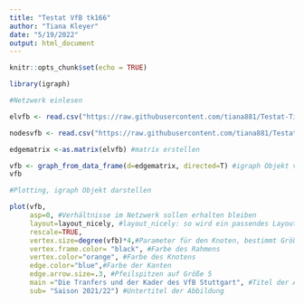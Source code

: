 ```yaml
---
title: "Testat VfB tk166"
author: "Tiana Kleyer"
date: "5/19/2022"
output: html_document
---
```


```r
knitr::opts_chunk$set(echo = TRUE)
```

```r

library(igraph)

#Netzwerk einlesen 

elvfb <- read.csv("https://raw.githubusercontent.com/tiana881/Testat-Tiana-Kleyer/main/Edgelist_VfB.csv", header=T, as.is=T, sep = ",") #edgelist von github eingelesen 

nodesvfb <- read.csv("https://raw.githubusercontent.com/tiana881/Testat-Tiana-Kleyer/main/Nodelist_VfB.csv", header=T, as.is=T, sep = ",")#nodelist von github eingelesen 

edgematrix <-as.matrix(elvfb) #matrix erstellen 

vfb <- graph_from_data_frame(d=edgematrix, directed=T) #igraph Objekt vfb erstellen, indem edge-und nodelist zusammengefügt werden 
vfb

```

```r
#Plotting, igraph Objekt darstellen 

plot(vfb,
     asp=0, #Verhältnisse im Netzwerk sollen erhalten bleiben 
     layout=layout_nicely, #layout_nicely: so wird ein passendes Layout gewählt
     rescale=TRUE,
     vertex.size=degree(vfb)*4,#Parameter für den Knoten, bestimmt Größe nach Degree
     vertex.frame.color= "black", #Farbe des Rahmens
     vertex.color="orange", #Farbe des Knotens
     edge.color="blue",#Farbe der Kanten
     edge.arrow.size=.3, #Pfeilspitzen auf Größe 5
     main ="Die Tranfers und der Kader des VfB Stuttgart", #Titel der Abbildung festlegen 
     sub= "Saison 2021/22") #Untertitel der Abbildung 




```
